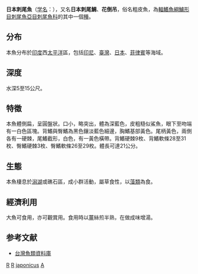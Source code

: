 {{Speciesbox
| genus = Acanthurus
| species = japonicus
| status = NE
| status_system = IUCN3.1 
| image = Acanthurus japonicus.jpg
| authority = {{Internal link helper/ru|Schmidt|Шмидт, Пётр Юльевич}}, 1931
| synonyms = *''Acanthurus japonica''<br /><small>Schmidt, 1931</small>
*''Hepatus aliala japonicus''<br /><small>Schmidt, 1931</small>
}}
'''日本刺尾魚'''（[[学名|学名]]：{{lang|la|'''''Acanthurus japonicus'''''}}），又名'''日本刺尾鯛'''、'''花倒吊'''，俗名粗皮魚，為[[輻鰭魚綱|輻鰭魚綱]][[鱸形目|鱸形目]][[刺尾魚亞目|刺尾魚亞目]][[刺尾魚科|刺尾魚科]]的其中一個[[種|種]]。

==分布==
本魚分布於[[印度|印度]]西[[太平洋|太平洋]]區，包括[[印尼|印尼]]、[[臺灣|臺灣]]、[[日本|日本]]、[[菲律賓|菲律賓]]等海域。

==深度==
水深5至15公尺。

==特徵==
本魚體側扁，呈圓盤狀。口小，略突出，體為深藍色，皮粗糙似鯊魚，眼下至吻端有一白色區塊。背鰭與臀鰭為黑色鑲淡藍色細邊，胸鰭基部黃色。尾柄黃色，兩側各有一硬棘，尾鰭截形，白色，有一黃色橫帶。背鰭硬棘9枚、背鰭軟條28至31枚、臀鰭硬棘3枚、臀鰭軟條26至29枚。體長可達21公分。

==生態==
本魚棲息於[[潟湖|潟湖]]或礁石區，成小群活動，屬草食性，以[[藻類|藻類]]為食。

==經濟利用==
大魚可食用，亦可觀賞用。食用時以[[薑|薑]]絲煎半熟，在做成味增湯。

==参考文献==
*[http://fishdb.sinica.edu.tw/ 台灣魚類資料庫] {{Wayback|url=http://fishdb.sinica.edu.tw/ |date=20160304193340 }}
{{Taxonbar}}

[[Category:觀賞魚|R]]
[[Category:食用鱼|R]]
[[Category:刺尾魚屬|japonicus]]
[[Category:1931年描述的魚類|A]]
